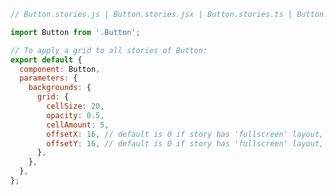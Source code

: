```js
// Button.stories.js | Button.stories.jsx | Button.stories.ts | Button.stories.tsx

import Button from '.Button';

// To apply a grid to all stories of Button:
export default {
  component: Button,
  parameters: {
    backgrounds: {
      grid: {
        cellSize: 20,
        opacity: 0.5,
        cellAmount: 5,
        offsetX: 16, // default is 0 if story has 'fullscreen' layout, 16 if layout is 'padded'
        offsetY: 16, // default is 0 if story has 'fullscreen' layout, 16 if layout is 'padded'
      },
    },
  },
};
```
